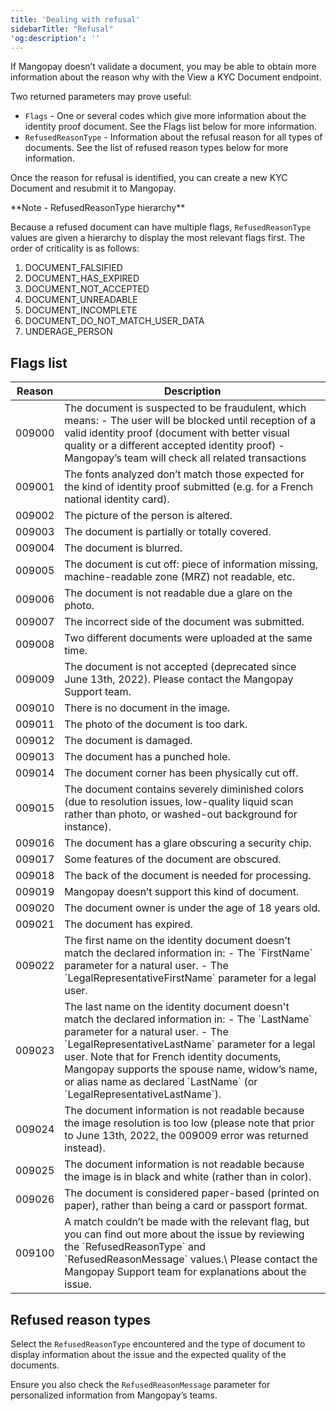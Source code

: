 ```yaml
---
title: 'Dealing with refusal'
sidebarTitle: "Refusal" 
'og:description': ''  
---
```


If Mangopay doesn’t validate a document, you may be able to obtain more information about the reason why with the View a KYC Document endpoint.  

Two returned parameters may prove useful:  
- `Flags` - One or several codes which give more information about the identity proof document. See the Flags list below for more information.  
- `RefusedReasonType` - Information about the refusal reason for all types of documents. See the list of refused reason types below for more information.  

Once the reason for refusal is identified, you can create a new KYC Document and resubmit it to Mangopay.  

<Note>  
**Note - RefusedReasonType hierarchy** 
  
Because a refused document can have multiple flags, `RefusedReasonType` values are given a hierarchy to display the most relevant flags first. The order of criticality is as follows:  
1. DOCUMENT_FALSIFIED  
2. DOCUMENT_HAS_EXPIRED  
3. DOCUMENT_NOT_ACCEPTED  
4. DOCUMENT_UNREADABLE  
5. DOCUMENT_INCOMPLETE  
6. DOCUMENT_DO_NOT_MATCH_USER_DATA  
7. UNDERAGE_PERSON  
</Note>  

## Flags list

<table class="html-table">
    <thead>
        <tr>
            <th class="header">Reason</th>
            <th class="header">Description</th>
        </tr>
    </thead>
    <tbody>
        <tr>
            <td class="content">009000</td>
            <td class="content">
                The document is suspected to be fraudulent, which means:
                - The user will be blocked until reception of a valid identity proof (document with better visual quality or a different accepted identity proof)
                - Mangopay’s team will check all related transactions
            </td>
        </tr>
        <tr>
            <td class="content">009001</td>
            <td class="content">The fonts analyzed don’t match those expected for the kind of identity proof submitted (e.g. for a French national identity card).</td>
        </tr>
        <tr>
            <td class="content">009002</td>
            <td class="content">The picture of the person is altered.</td>
        </tr>
        <tr>
            <td class="content">009003</td>
            <td class="content">The document is partially or totally covered.</td>
        </tr>
        <tr>
            <td class="content">009004</td>
            <td class="content">The document is blurred.</td>
        </tr>
        <tr>
            <td class="content">009005</td>
            <td class="content">The document is cut off: piece of information missing, machine-readable zone (MRZ) not readable, etc.</td>
        </tr>
        <tr>
            <td class="content">009006</td>
            <td class="content">The document is not readable due a glare on the photo.</td>
        </tr>
        <tr>
            <td class="content">009007</td>
            <td class="content">The incorrect side of the document was submitted.</td>
        </tr>
        <tr>
            <td class="content">009008</td>
            <td class="content">Two different documents were uploaded at the same time.</td>
        </tr>
        <tr>
            <td class="content">009009</td>
            <td class="content">The document is not accepted (deprecated since June 13th, 2022). Please contact the Mangopay Support team.</td>
        </tr>
        <tr>
            <td class="content">009010</td>
            <td class="content">There is no document in the image.</td>
        </tr>
        <tr>
            <td class="content">009011</td>
            <td class="content">The photo of the document is too dark.</td>
        </tr>
        <tr>
            <td class="content">009012</td>
            <td class="content">The document is damaged.</td>
        </tr>
        <tr>
            <td class="content">009013</td>
            <td class="content">The document has a punched hole.</td>
        </tr>
        <tr>
            <td class="content">009014</td>
            <td class="content">The document corner has been physically cut off.</td>
        </tr>
        <tr>
            <td class="content">009015</td>
            <td class="content">The document contains severely diminished colors (due to resolution issues, low-quality liquid scan rather than photo, or washed-out background for instance).</td>
        </tr>
        <tr>
            <td class="content">009016</td>
            <td class="content">The document has a glare obscuring a security chip.</td>
        </tr>
        <tr>
            <td class="content">009017</td>
            <td class="content">Some features of the document are obscured.</td>
        </tr>
        <tr>
            <td class="content">009018</td>
            <td class="content">The back of the document is needed for processing.</td>
        </tr>
        <tr>
            <td class="content">009019</td>
            <td class="content">Mangopay doesn’t support this kind of document.</td>
        </tr>
        <tr>
            <td class="content">009020</td>
            <td class="content">The document owner is under the age of 18 years old.</td>
        </tr>
        <tr>
            <td class="content">009021</td>
            <td class="content">The document has expired.</td>
        </tr>
        <tr>
            <td class="content">009022</td>
            <td class="content">
                The first name on the identity document doesn’t match the declared information in:
                - The `FirstName` parameter for a natural user.
                - The `LegalRepresentativeFirstName` parameter for a legal user.
            </td>
        </tr>
        <tr>
            <td class="content">009023</td>
            <td class="content">
                The last name on the identity document doesn't match the declared information in:
                - The `LastName` parameter for a natural user.
                - The `LegalRepresentativeLastName` parameter for a legal user.
                Note that for French identity documents, Mangopay supports the spouse name, widow’s name, or alias name as declared `LastName` (or `LegalRepresentativeLastName`).
            </td>
        </tr>
        <tr>
            <td class="content">009024</td>
            <td class="content">The document information is not readable because the image resolution is too low (please note that prior to June 13th, 2022, the 009009 error was returned instead).</td>
        </tr>
        <tr>
            <td class="content">009025</td>
            <td class="content">The document information is not readable because the image is in black and white (rather than in color).</td>
        </tr>
        <tr>
            <td class="content">009026</td>
            <td class="content">The document is considered paper-based (printed on paper), rather than being a card or passport format.</td>
        </tr>
        <tr>
            <td class="content">009100</td>
            <td class="content">
                A match couldn’t be made with the relevant flag, but you can find out more about the issue by reviewing the `RefusedReasonType` and `RefusedReasonMessage` values.\
                Please contact the Mangopay Support team for explanations about the issue.
            </td>
        </tr>
    </tbody>
</table>

## Refused reason types  

Select the `RefusedReasonType` encountered and the type of document to display information about the issue and the expected quality of the documents.  

Ensure you also check the `RefusedReasonMessage` parameter for personalized information from Mangopay’s teams.